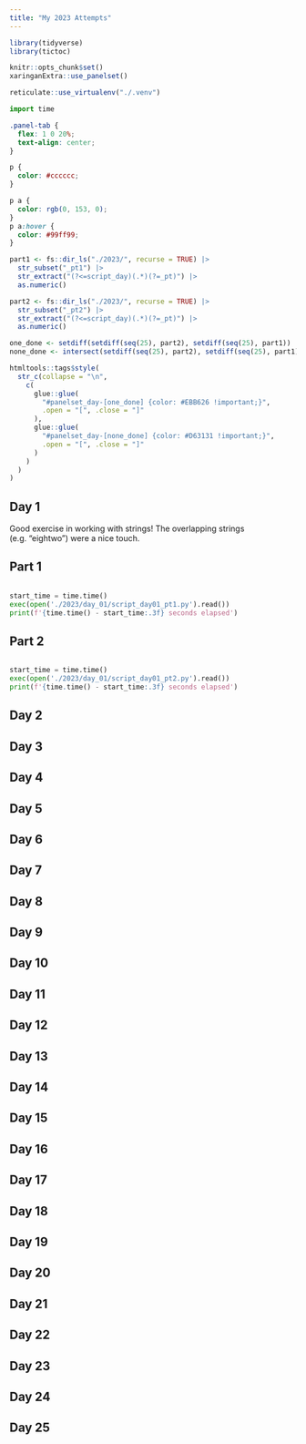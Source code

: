 ```yaml
---
title: "My 2023 Attempts"
---
```


```r
library(tidyverse)
library(tictoc)

knitr::opts_chunk$set()
xaringanExtra::use_panelset()

reticulate::use_virtualenv("./.venv")
```

```python
import time
```


```css
.panel-tab {
  flex: 1 0 20%;
  text-align: center;
}

p {
  color: #cccccc;
}

p a {
  color: rgb(0, 153, 0);
}
p a:hover {
  color: #99ff99;
}
```

```r
part1 <- fs::dir_ls("./2023/", recurse = TRUE) |>
  str_subset("_pt1") |>
  str_extract("(?<=script_day)(.*)(?=_pt)") |>
  as.numeric()

part2 <- fs::dir_ls("./2023/", recurse = TRUE) |>
  str_subset("_pt2") |>
  str_extract("(?<=script_day)(.*)(?=_pt)") |>
  as.numeric()

one_done <- setdiff(setdiff(seq(25), part2), setdiff(seq(25), part1))
none_done <- intersect(setdiff(seq(25), part2), setdiff(seq(25), part1))

htmltools::tags$style(
  str_c(collapse = "\n",
    c(
      glue::glue(
        "#panelset_day-[one_done] {color: #EBB626 !important;}",
        .open = "[", .close = "]"
      ),
      glue::glue(
        "#panelset_day-[none_done] {color: #D63131 !important;}",
        .open = "[", .close = "]"
      )
    )
  )
)
```

:::: {.panelset}

::: {.panel}

# Day 1 {.panel-name}

Good exercise in working with strings! The overlapping strings (e.g. "eightwo") were a nice touch.

## Part 1

```python
```

```python
start_time = time.time()
exec(open('./2023/day_01/script_day01_pt1.py').read())
print(f'{time.time() - start_time:.3f} seconds elapsed')
```

## Part 2

```python
```

```python
start_time = time.time()
exec(open('./2023/day_01/script_day01_pt2.py').read())
print(f'{time.time() - start_time:.3f} seconds elapsed')
```

:::

::: {.panel}

# Day 2 {.panel-name}

:::

::: {.panel}

# Day 3 {.panel-name}

:::

::: {.panel}

# Day 4 {.panel-name}

:::

::: {.panel}

# Day 5 {.panel-name}

:::

::: {.panel}

# Day 6 {.panel-name}

:::

::: {.panel}

# Day 7 {.panel-name}

:::

::: {.panel}

# Day 8 {.panel-name}

:::

::: {.panel}

# Day 9 {.panel-name}

:::

::: {.panel}

# Day 10 {.panel-name}

:::

::: {.panel}

# Day 11 {.panel-name}

:::

::: {.panel}

# Day 12 {.panel-name}

:::

::: {.panel}

# Day 13 {.panel-name}

:::

::: {.panel}

# Day 14 {.panel-name}

:::

::: {.panel}

# Day 15 {.panel-name}

:::

::: {.panel}

# Day 16 {.panel-name}

:::

::: {.panel}

# Day 17 {.panel-name}

:::

::: {.panel}

# Day 18 {.panel-name}

:::

::: {.panel}

# Day 19 {.panel-name}

:::

::: {.panel}

# Day 20 {.panel-name}

:::

::: {.panel}

# Day 21 {.panel-name}

:::

::: {.panel}

# Day 22 {.panel-name}

:::

::: {.panel}

# Day 23 {.panel-name}

:::

::: {.panel}

# Day 24 {.panel-name}

:::

::: {.panel}

# Day 25 {.panel-name}

:::

::::
